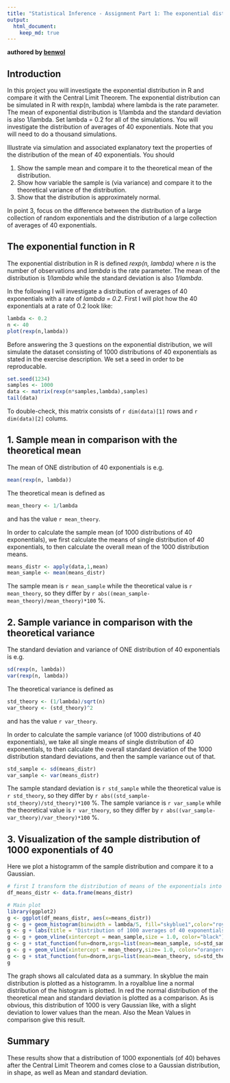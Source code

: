 ---
title: "Statistical Inference - Assignment Part 1: The exponential distribution in R in comparison with the Central Limit Theorem"
output: 
  html_document:
    keep_md: true
---
**authored by [benwol](https://github.com/BenWol/)**

Introduction
------------
In this project you will investigate the exponential distribution in R and compare it with the Central Limit Theorem. The exponential distribution can be simulated in R with rexp(n, lambda) where lambda is the rate parameter. The mean of exponential distribution is 1/lambda and the standard deviation is also 1/lambda. Set lambda = 0.2 for all of the simulations. You will investigate the distribution of averages of 40 exponentials. Note that you will need to do a thousand simulations.

Illustrate via simulation and associated explanatory text the properties of the distribution of the mean of 40 exponentials. You should

1. Show the sample mean and compare it to the theoretical mean of the distribution.
2. Show how variable the sample is (via variance) and compare it to the theoretical variance of the distribution.
3. Show that the distribution is approximately normal.

In point 3, focus on the difference between the distribution of a large collection of random exponentials and the distribution of a large collection of averages of 40 exponentials.


## The exponential function in R
The exponential distribution in R is defined *rexp(n, lambda)* where *n* is the number of observations and *lambda* is the rate parameter. The mean of the distribution is *1/lambda* while the standard deviation is also *1/lambda*.

In the following I will investigate a distribution of averages of 40 exponentials with a rate of *lambda = 0.2*. First I will plot how the 40 exponentials at a rate of 0.2 look like:
```{r,cache = TRUE, echo = TRUE}
lambda <- 0.2
n <- 40
plot(rexp(n,lambda))
```

Before answering the 3 questions on the exponential distribution, we will simulate the dataset consisting of 1000 distributions of 40 exponentials as stated in the exercise description. We set a seed in order to be reproducable.

```{r, cache = TRUE, echo = TRUE}
set.seed(1234)
samples <- 1000
data <- matrix(rexp(n*samples,lambda),samples)
tail(data)
```

To double-check, this matrix consists of `r dim(data)[1]` rows and `r dim(data)[2]` colums.


## 1. Sample mean in comparison with the theoretical mean
The mean of ONE distribution of 40 exponentials is e.g.
```{r,cache = TRUE, echo = TRUE}
mean(rexp(n, lambda))
```

The theoretical mean is defined as
```{r,cache = TRUE, echo = TRUE}
mean_theory <- 1/lambda
```
and has the value `r mean_theory`.

In order to calculate the sample mean (of 1000 distributions of 40 exponentials), we first calculate the means of single distribution of 40 exponentials, to then calculate the overall mean of the 1000 distribution means.
```{r,cache = TRUE, echo = TRUE}
means_distr <- apply(data,1,mean)
mean_sample <- mean(means_distr)
```

The sample mean is `r mean_sample` while the theoretical value is `r mean_theory`, so they differ by `r abs((mean_sample-mean_theory)/mean_theory)*100` %.

## 2. Sample variance in comparison with the theoretical variance
The standard deviation and variance of ONE distribution of 40 exponentials is e.g.
```{r,cache = TRUE, echo = TRUE}
sd(rexp(n, lambda))
var(rexp(n, lambda))
```

The theoretical variance is defined as
```{r,cache = TRUE, echo = TRUE}
std_theory <- (1/lambda)/sqrt(n)
var_theory <- (std_theory)^2
```
and has the value `r var_theory`.

In order to calculate the sample variance (of 1000 distributions of 40 exponentials), we take all single means of single distribution of 40 exponentials, to then calculate the overall standard deviation of the 1000 distribution standard deviations, and then the sample variance out of that.
```{r,cache = TRUE, echo = TRUE}
std_sample <- sd(means_distr)
var_sample <- var(means_distr)
```
The sample standard deviation is `r std_sample` while the theoretical value is `r std_theory`, so they differ by `r abs((std_sample-std_theory)/std_theory)*100` %.
The sample variance is `r var_sample` while the theoretical value is `r var_theory`, so they differ by `r abs((var_sample-var_theory)/var_theory)*100` %.

## 3. Visualization of the sample distribution of 1000 exponentials of 40
Here we plot a histogramm of the sample distribution and compare it to a Gaussian.
```{r, cache = TRUE, echo = TRUE}
# first I transform the distribution of means of the exponentials into a data.frame for ggplot
df_means_distr <- data.frame(means_distr)

# Main plot
library(ggplot2)
g <- ggplot(df_means_distr, aes(x=means_distr))
g <- g + geom_histogram(binwidth = lambda/5, fill="skyblue1",color="royalblue3",aes(y = ..density..))
g <- g + labs(title = "Distribution of 1000 averages of 40 exponentials", x="Means of 40 exponentials", y="density of counts")
g <- g + geom_vline(xintercept = mean_sample,size = 1.0, color="black")
g <- g + stat_function(fun=dnorm,args=list(mean=mean_sample, sd=std_sample),color = "royalblue3", size = 1.0)
g <- g + geom_vline(xintercept = mean_theory,size= 1.0, color="orangered4",linetype = "longdash")
g <- g + stat_function(fun=dnorm,args=list(mean=mean_theory, sd=std_theory),color = "orangered4", size = 1.0)
g
```

The graph shows all calculated data as a summary. In skyblue the main distribution is plotted as a histogramm. In a royalblue line a normal distribution of the histogram is plotted. In red the normal distribution of the theoretical mean and standard deviation is plotted as a comparison. As is obvious, this distribution of 1000 is very Gaussian like, with a slight deviation to lower values than the mean. Also the Mean Values in comparison give this result.

## Summary
These results show that a distribution of 1000 exponentials (of 40) behaves after the Central Limit Theorem and comes close to a Gaussian distribution, in shape, as well as Mean and standard deviation.